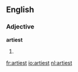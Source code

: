 ==English==

===Adjective===
'''artiest'''

# {{superlative of|arty}}

[[fr:artiest]]
[[io:artiest]]
[[nl:artiest]]